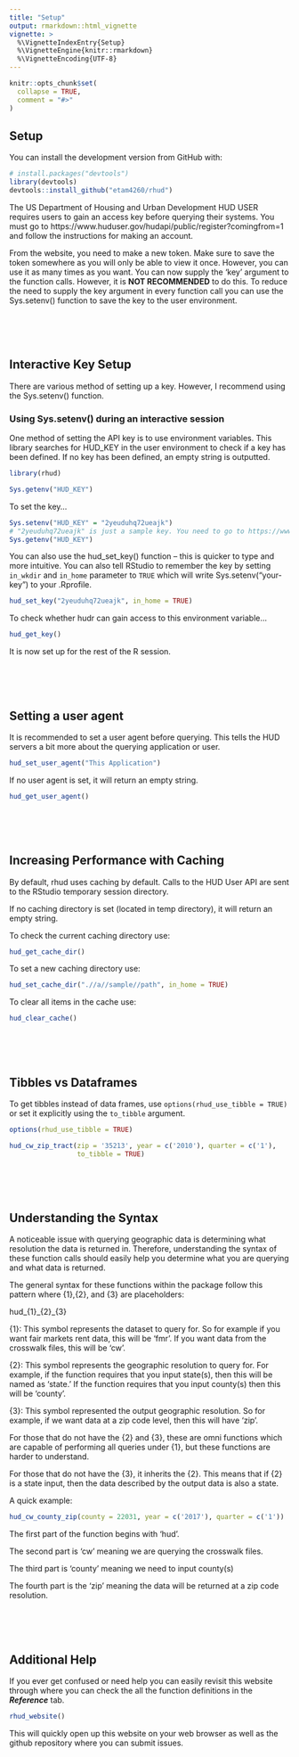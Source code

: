 ```yaml
---
title: "Setup"
output: rmarkdown::html_vignette
vignette: >
  %\VignetteIndexEntry{Setup}
  %\VignetteEngine{knitr::rmarkdown}
  %\VignetteEncoding{UTF-8}
---
```


```r
knitr::opts_chunk$set(
  collapse = TRUE,
  comment = "#>"
)
```

## Setup

You can install the development version from GitHub with:

```r
# install.packages("devtools")
library(devtools)
devtools::install_github("etam4260/rhud")
```

The US Department of Housing and Urban Development HUD USER requires users 
to gain an access key before querying their systems. You must go to https://www.huduser.gov/hudapi/public/register?comingfrom=1 and follow the 
instructions for making an account.

From the website, you need to make a new token. Make sure to save the token
somewhere as you will only be able to view it once. However, you can use it as
many times as you want. You can now supply the 'key' argument to the function
calls. However, it is **NOT RECOMMENDED** to do this. To reduce the need to
supply the key argument in every function call you can use the Sys.setenv()
function to save the key to the user environment.

<br><br><br>

## Interactive Key Setup

There are various method of setting up a key. However, I recommend using the
Sys.setenv() function. 

### Using Sys.setenv() during an interactive session
One method of setting the API key is to use environment variables. This library
searches for HUD_KEY in the user environment to check if a key has been defined.
If no key has been defined, an empty string is outputted. 

```r
library(rhud)

Sys.getenv("HUD_KEY")
```

To set the key...

```r
Sys.setenv("HUD_KEY" = "2yeuduhq72ueajk")
# "2yeuduhq72ueajk" is just a sample key. You need to go to https://www.huduser.gov/hudapi/public/register?comingfrom=1 and register for a key and replace it here.
Sys.getenv("HUD_KEY")
```

You can also use the hud_set_key() function -- this is quicker to type and more
intuitive. You can also tell RStudio to remember the key by setting `in_wkdir` and
`in_home` parameter to `TRUE` which will write Sys.setenv("your-key") to your
.Rprofile.

```r
hud_set_key("2yeuduhq72ueajk", in_home = TRUE)
```

To check whether hudr can gain access to this environment variable...

```r
hud_get_key()
```

It is now set up for the rest of the R session.

<br><br><br>

## Setting a user agent

It is recommended to set a user agent before querying. This tells the HUD
servers a bit more about the querying application or user.

```r
hud_set_user_agent("This Application")
```

If no user agent is set, it will return an empty string.

```r
hud_get_user_agent()
```

<br><br><br>

## Increasing Performance with Caching

By default, rhud uses caching by default. Calls to the HUD User API are
sent to the RStudio temporary session directory.

If no caching directory is set (located in temp directory),
it will return an empty string.

To check the current caching directory use:

```r
hud_get_cache_dir()
```

To set a new caching directory use:

```r
hud_set_cache_dir(".//a//sample//path", in_home = TRUE)
```

To clear all items in the cache use:

```r
hud_clear_cache()
```

<br><br><br>

## Tibbles vs Dataframes

To get tibbles instead of data frames, use `options(rhud_use_tibble = TRUE)`
or set it explicitly using the `to_tibble` argument.

``` r
options(rhud_use_tibble = TRUE)

hud_cw_zip_tract(zip = '35213', year = c('2010'), quarter = c('1'),
                 to_tibble = TRUE)
```

<br><br><br>

## Understanding the Syntax

A noticeable issue with querying geographic data is determining what resolution
the data is returned in. Therefore, understanding the syntax of 
these function calls should easily help you determine what you are querying 
and what data is returned.

The general syntax for these functions within the package follow this pattern
where {1},{2}, and {3} are placeholders:


hud\_{1}\_{2}\_{3}


{1}: This symbol represents the dataset to query for. So for example if you want
fair markets rent data, this will be 'fmr'. If you want data from the crosswalk
files, this will be 'cw'.

{2}: This symbol represents the geographic resolution to query for. 
For example, if the function requires that you input state(s), then this 
will be named as 'state.' If the function requires that you input
county(s) then this will be 'county'.

{3}: This symbol represented the output geographic resolution. So for example,
if we want data at a zip code level, then this will have 'zip'.

For those that do not have the {2} and {3}, these are omni functions which 
are capable of performing all queries under {1}, but these functions are
harder to understand.

For those that do not have the {3}, it inherits the {2}. This means that 
if {2} is a state input, then the data described by the output data is also
a state.

A quick example:

```r
hud_cw_county_zip(county = 22031, year = c('2017'), quarter = c('1'))
```

The first part of the function begins with 'hud'.

The second part is 'cw' meaning we are querying the crosswalk files.

The third part is 'county' meaning we need to input county(s)

The fourth part is the 'zip' meaning the data will be returned 
at a zip code resolution.

<br><br><br>

## Additional Help

If you ever get confused or need help you can easily revisit this website 
through where you can check the all the function definitions in the
***Reference*** tab.

```r
rhud_website()
```

This will quickly open up this website on your web browser
as well as the github repository where you can submit issues.
